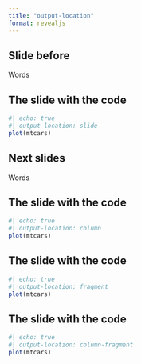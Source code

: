 ```yaml
---
title: "output-location"
format: revealjs
---
```


## Slide before {#first-slide}

Words

## The slide with the code {#loc-slide}

```r
#| echo: true
#| output-location: slide
plot(mtcars)
```

## Next slides {#next-slide}

Words

## The slide with the code {#loc-column}

```r
#| echo: true
#| output-location: column
plot(mtcars)
```

## The slide with the code {#loc-fragment}

```r
#| echo: true
#| output-location: fragment
plot(mtcars)
```

## The slide with the code {#loc-col-fragment}

```r
#| echo: true
#| output-location: column-fragment
plot(mtcars)
```
